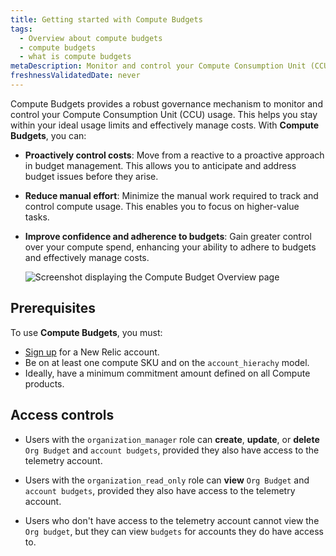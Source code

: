 ```yaml
---
title: Getting started with Compute Budgets
tags:
  - Overview about compute budgets
  - compute budgets
  - what is compute budgets
metaDescription: Monitor and control your Compute Consumption Unit (CCU) usage with New Relic's Compute Budgets feature.
freshnessValidatedDate: never
---
```


Compute Budgets provides a robust governance mechanism to monitor and control your Compute Consumption Unit (CCU) usage. This helps you stay within your ideal usage limits and effectively manage costs. With **Compute Budgets**, you can:

  - **Proactively control costs**: Move from a reactive to a proactive approach in budget management. This allows you to anticipate and address budget issues before they arise.
  - **Reduce manual effort**: Minimize the manual work required to track and control compute usage. This enables you to focus on higher-value tasks.
  - **Improve confidence and adherence to budgets**: Gain greater control over your compute spend, enhancing your ability to adhere to budgets and effectively manage costs.

    <img
      title="Screenshot displaying the Compute Budget Overview page"
      alt="Screenshot displaying the Compute Budget Overview page"
      src="/images/compute-budget-overview.webp"
    />

## Prerequisites

To use **Compute Budgets**, you must:

- [Sign up](https://newrelic.com/signup/) for a New Relic account.
- Be on at least one compute SKU and on the `account_hierachy` model.
- Ideally, have a minimum commitment amount defined on all Compute products.

## Access controls

- Users with the `organization_manager` role can **create**, **update**, or **delete** `Org Budget` and `account budgets`, provided they also have access to the telemetry account.

- Users with the `organization_read_only` role can **view** `Org Budget` and `account budgets`, provided they also have access to the telemetry account.

- Users who don't have access to the telemetry account cannot view the `Org budget`, but they can view `budgets` for accounts they do have access to.
